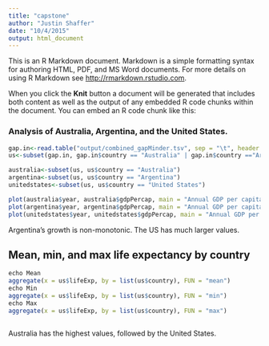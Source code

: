 ```yaml
---
title: "capstone"
author: "Justin Shaffer"
date: "10/4/2015"
output: html_document
---
```


This is an R Markdown document. Markdown is a simple formatting syntax for authoring HTML, PDF, and MS Word documents. For more details on using R Markdown see <http://rmarkdown.rstudio.com>.

When you click the **Knit** button a document will be generated that includes both content as well as the output of any embedded R code chunks within the document. You can embed an R code chunk like this:

### Analysis of Australia, Argentina, and the United States.

```r
gap.in<-read.table("output/combined_gapMinder.tsv", sep = "\t", header = T)
us<-subset(gap.in, gap.in$country == "Australia" | gap.in$country =="Argentina"| gap.in$country == "United States")

australia<-subset(us, us$country == "Australia")
argentina<-subset(us, us$country == "Argentina")
unitedstates<-subset(us, us$country == "United States")

plot(australia$year, australia$gdpPercap, main = "Annual GDP per capita - Australia")
plot(argentina$year, argentina$gdpPercap, main = "Annual GDP per capita - Argentina")
plot(unitedstates$year, unitedstates$gdpPercap, main = "Annual GDP per capita - USA")

```

Argentina's growth is non-monotonic. The US has much larger values.

## Mean, min, and max life expectancy by country
```r
echo Mean
aggregate(x = us$lifeExp, by = list(us$country), FUN = "mean")
echo Min
aggregate(x = us$lifeExp, by = list(us$country), FUN = "min")
echo Max
aggregate(x = us$lifeExp, by = list(us$country), FUN = "max")



```

Australia has the highest values, followed by the United States.
